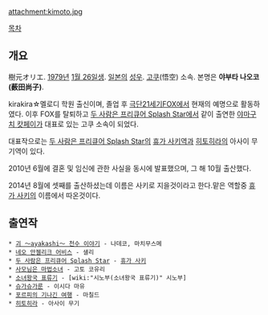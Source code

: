 attachment:kimoto.jpg

[[목차]]

== 개요 ==
樹元オリエ. [[1979년]] [[1월 26일]]생. [[일본]]의 [[성우]]. [[고쿠]](悟空) 소속. 본명은 '''야부타 나오코(薮田尚子)'''.

kirakira☆멜로디 학원 출신이며, 졸업 후 [[극단21세기FOX]]에서 현재의 예명으로 활동하였다. 이후 FOX를 탈퇴하고 [[두 사람은 프리큐어 Splash Star]]에서 같이 출연한 [[야마구치 캇페이]]가 대표로 있는 고쿠 소속이 되었다.

대표작으로는 [[두 사람은 프리큐어 Splash Star]]의 [[휴가 사키]]역과 [[히토히라]]의 아사이 무기역이 있다.

2010년 6월에 결혼 및 임신에 관한 사실을 동시에 발표했으며, 그 해 10월 출산했다.

2014년 8월에 셋째를 출산하셨는데 이름은 사키로 지을것이라고 한다.맡은 역할중 [[휴가 사키]]의 이름에서 따온것이다.
== 출연작 ==
 * [[괴 ～ayakashi～ 천수 이야기]] - 나데코, 마치무스메
 * [[네오 안젤리크 어비스]] - 샐리
 * [[두 사람은 프리큐어 Splash Star]] - [[휴가 사키]]
 * [[사모님은 마법소녀]] - 고토 코유리
 * [[소녀왕국 표류기]] - [wiki:"시노부(소녀왕국 표류기)" 시노부]
 * [[슈가슈가룬]] - 이시다 마유
 * [[포르피의 기나긴 여행]] - 마칠드
 * [[히토히라]] - 아사이 무기
